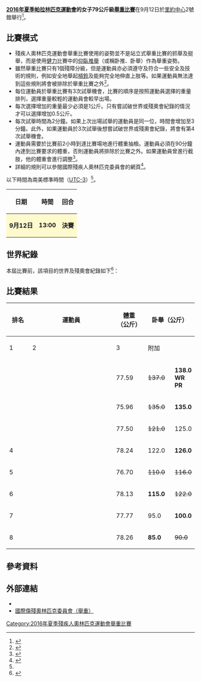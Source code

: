 {{noteTA|G1=Sports}}
{{Infobox Paralympic event
| event       = 女子79公斤級舉重
| games       = 2016年夏季
| image       = [[File:Powerlifting_pictogram_(Paralympics).svg|120px]]
| caption     = 
| venue       = [[里約中心|里約中心]]2號館
| dates       = 9月12日
| competitors = 8
| nations     = 8
| gold        =  Bose Omolayo
| goldNPC     =  NGR
| silver      =  徐立立
| silverNPC   =  CHN
| bronze      =  林資惠
| bronzeNPC   =  TPE
| prev        = 
| next        = [[2020年夏季殘疾人奧林匹克運動會女子79公斤級舉重比賽|2020]]
}}
{{2016年夏季殘疾人奧林匹克運動會舉重比賽}}
'''[[2016年夏季帕拉林匹克運動會|2016年夏季帕拉林匹克運動會]]的女子79公斤級[[2016年夏季殘疾人奧林匹克運動會舉重比賽|舉重比賽]]'''在9月12日於[[里約中心|里約中心]]2號館舉行<ref>{{Cite web |url=https://www.rio2016.com/en/paralympics/powerlifting |title=Paralympic Powerlifting |accessdate=2016-09-09 |archive-date=2016-09-08 |archive-url=https://web.archive.org/web/20160908185103/https://www.rio2016.com/en/paralympics/powerlifting |dead-url=no }}</ref>。

== 比賽模式 ==
* 殘疾人奧林匹克運動會舉重比賽使用的姿勢並不是站立式舉重比賽的抓舉及挺舉，而是使用[[健力|健力]]比賽中的[[仰臥推舉|仰臥推舉]]（或稱卧推、卧舉）作為舉重姿勢。
* 雖然舉重比賽只有1個殘障分級，但是運動員亦必須遵守及符合一些安全及技術的規則，例如安全地舉起[[槓鈴|槓鈴]]及能夠完全地伸直上肢等。如果運動員無法達到這些規則將會被排除於舉重比賽之外<ref name=classify>{{Cite web |url=https://www.paralympic.org/sites/default/files/document/150915170806821_2015_09_15%2BExplanatory%2Bguide%2BClassification_summer%2BFINAL%2B_5.pdf |title=Explanatory guide to Paralympic classification |accessdate=2016-09-09 |archive-date=2016-08-27 |archive-url=https://web.archive.org/web/20160827205502/https://www.paralympic.org/sites/default/files/document/150915170806821_2015_09_15%2BExplanatory%2Bguide%2BClassification_summer%2BFINAL%2B_5.pdf |dead-url=no }}</ref>。
* 每位運動員於舉重比賽有3次試舉機會，比賽的順序是按照運動員選擇的重量排列，選擇重量較輕的運動員會較早出場。
* 每次選擇增加的重量最少必須是1公斤。只有嘗試破世界或殘奧會紀錄的情況才可以選擇增加0.5公斤。
* 每次試舉時間為2分鐘。如果上次出場試舉的運動員是同一位，時間會增加至3分鐘。此外，如果運動員於3次試舉後想嘗試破世界或殘奧會紀錄，將會有第4次試舉機會。
* 運動員需要於比賽前2小時到達比賽場地進行體重抽檢。運動員必須在90分鐘內達到比賽要求的體重，否則運動員將排除於比賽之外。如果運動員曾進行截肢，他的體重會進行調整<ref name=schedule>{{Cite web |url=http://www.paralimpicos.es/publicacion/ficheros/Paralympic%20Explanatory%20Guide%20_%20Powerlifting.pdf |title=Paralympic Explanatory Guide |access-date=2016-09-09 |archive-url=https://web.archive.org/web/20160330021800/http://www.paralimpicos.es/publicacion/ficheros/Paralympic%20Explanatory%20Guide%20_%20Powerlifting.pdf |archive-date=2016-03-30 |dead-url=yes }}</ref>。
* 詳細的規則可以參閱國際殘疾人奧林匹克委員會的網頁<ref>{{Cite web |url=https://www.paralympic.org/sites/default/files/document/140430203812443_2013-2016%2BIPC%2BPowerlifting%2B%2BRules%2Band%2BRegulations%2Bversion2.pdf |title=Powerlifting Rules and Regulations |accessdate=2016-09-09 |archive-date=2017-03-29 |archive-url=https://web.archive.org/web/20170329133216/https://www.paralympic.org/sites/default/files/document/140430203812443_2013-2016%2BIPC%2BPowerlifting%2B%2BRules%2Band%2BRegulations%2Bversion2.pdf |dead-url=no }}</ref>。
以下時間為南美標準時間（[[UTC-3|UTC-3]]）<ref name=schedule/>。
{| class="wikitable" style="text-align:center" width=400px
! 日期
! 時間
! 回合
|-
|style=background:lemonchiffon| '''9月12日''' ||style=background:lemonchiffon| '''13:00''' || style=background:lemonchiffon| '''決賽''' 
|}

== 世界紀錄 ==
本屆比賽前，該項目的世界及殘奧會紀錄如下<ref>{{Cite web |url=https://www.paralympic.org/powerlifting/records |title=IPC Powerlifting Record |accessdate=2016-09-09 |archive-date=2016-08-19 |archive-url=https://web.archive.org/web/20160819103546/http://www.paralympic.org/powerlifting/records |dead-url=no }}</ref>：
{{World Olympic Record
| record_type     = 預賽紀錄
| world_athlete   = {{flagathlete|[[Bose_Omolayo|Bose Omolayo]]|NGR}}
| world_mark      = 137.0公斤
| world_place     = {{KAZ}}[[阿拉木圖|阿拉木圖]]
| world_date      = 2015年7月29日
| olympic_athlete = 無
| olympic_mark    = –
| olympic_place   = <center>–</center>
| olympic_date    = 殘奧會自2013年1月1日更改重量等級
}}

== 比賽結果 ==
{| class="wikitable" style="text-align:center" width=800px
! rowspan=2 width=60| 排名
! rowspan=2 width=300| 運動員
! rowspan=2 width=80| 體重<br/>（公斤）
! colspan=4 width=240| 卧舉（公斤）
! rowspan=2 width=80| 成績<br/>（公斤）
|-
! width=60| 1
! width=60| 2
! width=60| 3
! width=60| 附加
|-
| {{gold01}} ||align=left| {{flagIPCathlete|[[Bose_Omolayo|Bose Omolayo]]|NGR|2016年夏季}} || 77.59 || <s>137.0</s> || '''138.0<BR>WR PR''' || <s>141.0</s> || – || 138.0
|-
| {{silver02}} ||align=left| {{flagIPCathlete|[[徐立立|徐立立]]|CHN|2016年夏季}} || 75.96 || <s>135.0</s> || '''135.0''' || <s>140.0</s> || – || 135.0
|-
| {{bronze03}} ||align=left| {{flagIPCathlete|[[林資惠|林資惠]]|TPE|2016年夏季}} || 77.50 || <s>121.0</s> || 125.0 || '''131.0''' || – || 131.0
|-
| 4 ||align=left| {{flagIPCathlete|[[Perla_Barcenas|Perla Barcenas]]|MEX|2016年夏季}} || 78.24 || 122.0 || '''126.0''' || <s>132.0</s> || – || 126.0
|-
| 5 ||align=left| {{flagIPCathlete|[[Siti_Mahmudah|Siti Mahmudah]]|INA|2016年夏季}} || 76.70 || <s>110.0</s> || <s>116.0</s> || 116.0 || – || 116.0
|-
| 6 ||align=left| {{flagIPCathlete|[[Gehan_Hassan|Gehan Hassan]]|EGY|2016年夏季}} || 78.13 || '''115.0''' || <s>122.0</s> || <s>122.0</s> || – || 115.0
|-
| 7 ||align=left| {{flagIPCathlete|[[Lyubov_Semenyuk|Lyubov Semenyuk]]|UKR|2016年夏季}} || 77.77 || 95.0 || '''100.0''' || <s>105.0</s> || – || 100.0
|-
| 8 ||align=left| {{flagIPCathlete|[[Sahar_Elgnemi|Sahar Elgnemi]]|LBA|2016年夏季}} || 78.26 || '''85.0''' || <s>90.0</s> || <s>97.0</s> || – || 85.0
|}

== 參考資料 ==
{{reflist}}

== 外部連結 ==
* {{Official|https://www.rio2016.com/en/paralympics/powerlifting}}{{pt}}{{en}}{{es}}{{fr}}
* [https://www.paralympic.org/powerlifting 國際傷殘奧林匹克委員會（舉重）]{{Wayback|url=https://www.paralympic.org/powerlifting |date=20160908023039 }}{{en}}

[[Category:2016年夏季殘疾人奧林匹克運動會舉重比賽|Category:2016年夏季殘疾人奧林匹克運動會舉重比賽]]